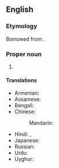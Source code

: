 ==English==
{{wikipedia}}

===Etymology===
Borrowed from {{bor|en|as|ইটানগৰ}}. {{compound|as|ইটা|নগৰ|t1=brick|t2=city|nocat=1}}

===Proper noun===
{{en-proper noun}}

# {{place|en|city/state capital|state/Arunachal Pradesh|c/India}}

====Translations====
{{trans-top|capital of Arunachal Pradesh}}
* Armenian: {{t|hy|Իտանագար|sc=Armn}}
* Assamese: {{t|as|ইটানগৰ}}
* Bengali: {{t+|bn|ইটানগর|sc=Beng}}
* Chinese:
*: Mandarin: {{t|cmn|伊塔那噶|tr=Yītǎnàgá|sc=Hani}}
{{trans-mid}}
* Hindi: {{t|hi|ईटानगर|tr=īṭānagar}}, {{t+|hi|इटानगर}}
* Japanese: {{t|ja|イーターナガル|tr=Īdānagaru}}
* Russian: {{t|ru|Итанага́р|m}}
* Urdu: {{t|ur|اٹا نگر|tr=iṭā nagar}}
* Uyghur: {{t|ug|ىتانوگور}}
{{trans-bottom}}